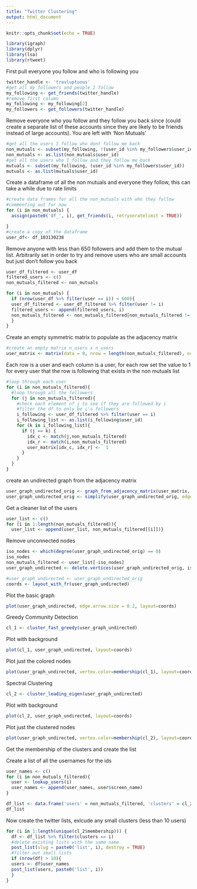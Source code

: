 ```yaml
---
title: "Twitter Clustering"
output: html_document
---
```


```r
knitr::opts_chunk$set(echo = TRUE)
```

```r
library(igraph)
library(dplyr)
library(lsa)
library(rtweet)
```

First pull everyone you follow and who is following you
```r
twitter_handle <- 'travluptuous'
#get all my followers and people I follow
my_following <- get_friends(twitter_handle)
#remove first column
my_following <- my_following[2]
my_followers <- get_followers(twitter_handle)

```

Remove everyone who you follow and they follow you back since (could create a separate list of these accounts since they are likely to be friends instead of large accounts). You are left with 'Non Mutuals'
```r
#get all the users I follow who dont follow me back
non_mutuals <- subset(my_following, !(user_id %in% my_followers$user_id))
non_mutuals <- as.list(non_mutuals$user_id)
#get all the users who I follow and they follow me back
mutuals <- subset(my_following, (user_id %in% my_followers$user_id))
mutuals <- as.list(mutuals$user_id)
```

Create a dataframe of all the non mutuals and everyone they follow, this can take a while due to rate limits
```r
#create data frames for all the non_mutuals with who they follow
#commenting out for now
for (i in non_mutuals) {
  assign(paste0('df_', i), get_friends(i, retryonratelimit = TRUE))

}
#create a copy of the dataframe
user_df<- df_103130238 


```

Remove anyone with less than 650 followers and add them to the mutual list. Arbitrarily set in order to try and remove users who are small accounts but just don't follow you back
```r
user_df_filtered <- user_df
filtered_users <- c()
non_mutuals_filtered <- non_mutuals
```

```r
for (i in non_mutuals) {
  if (nrow(user_df %>% filter(user == i)) < 600){
  user_df_filtered <- user_df_filtered %>% filter(user != i)
  filtered_users <- append(filtered_users, i)
  non_mutuals_filtered <- non_mutuals_filtered[non_mutuals_filtered != i]
  }
}

```

Create an empty symmetric matrix to populate as the adjacency matrix
```r
#create an empty matrix n_users x n_users
user_matrix <- matrix(data = 0, nrow = length(non_mutuals_filtered), ncol = length(non_mutuals_filtered))
```


Each row is a user and each column is a user, for each row set the value to 1 for every user that the row is following that exists in the non mutuals list
```r

#loop through each user
for (i in non_mutuals_filtered){
  #loop through all the followers 
  for (j in non_mutuals_filtered){
    #check each element of j to see if they are followed by i
    #filter the df to only be i's followers
    i_following <- user_df_filtered %>% filter(user == i)
    i_following_list <- as.list(i_following$user_id)
    for (k in i_following_list){
      if (j == k) {
        idx_c <- match(j,non_mutuals_filtered)
        idx_r <- match(i,non_mutuals_filtered)
        user_matrix[idx_c, idx_r] <-  1
      }
    }
  }
}
```

create an undirected graph from the adjacency matrix
```r
user_graph_undirected_orig <- graph_from_adjacency_matrix(user_matrix, mode = 'undirected')
user_graph_undirected_orig <- simplify(user_graph_undirected_orig, edge.attr.comb = 'sum')
```

Get a cleaner list of the users
```r
user_list <- c()
for (i in 1:length(non_mutuals_filtered)){
  user_list <- append(user_list, non_mutuals_filtered[[i]])}
```


Remove unconnected nodes
```r
iso_nodes <- which(degree(user_graph_undirected_orig) == 0)
iso_nodes
non_mutuals_filtered <- user_list[-iso_nodes]
user_graph_undirected <- delete.vertices(user_graph_undirected_orig, iso_nodes)

#user_graph_undirected <- user_graph_undirected_orig
coords <- layout_with_fr(user_graph_undirected)
```

Plot the basic graph
```r
plot(user_graph_undirected, edge.arrow.size = 0.2, layout=coords)
```


Greedy Community Detection

```r
cl_1 <- cluster_fast_greedy(user_graph_undirected)

```

Plot with background
```r
plot(cl_1, user_graph_undirected, layout=coords)
```
Plot just the colored nodes
```r
plot(user_graph_undirected, vertex.color=membership(cl_1), layout=coords)
```

Spectral Clustering

```r
cl_2 <- cluster_leading_eigen(user_graph_undirected)
```

Plot with background
```r
plot(cl_2, user_graph_undirected, layout=coords)
```

Plot just the clustered nodes
```r
plot(user_graph_undirected, vertex.color=membership(cl_2), layout=coords)
```


Get the membership of the clusters and create the list

Create a list of all the usernames for the ids
```r
user_names <- c()
for (i in non_mutuals_filtered){
  user <- lookup_users(i)
  user_names <- append(user_names, user$screen_name)
}
```

```r

df_list <- data.frame('users' = non_mutuals_filtered, 'clusters' = cl_2$membership, 'user_names' = user_names)
df_list
```

Now create the twitter lists, exlcude any small clusters (less than 10 users)
```r
for (i in 1:length(unique(cl_2$membership))) {
  df <- df_list %>% filter(clusters == i)
  #delete existing lists with the same name
  post_list(slug = paste0('list', i), destroy = TRUE)
  #filter out small lists
  if (nrow(df) > 10){
  users <- df$user_names
  post_list(users, paste0('list', i))
  }
}
```

